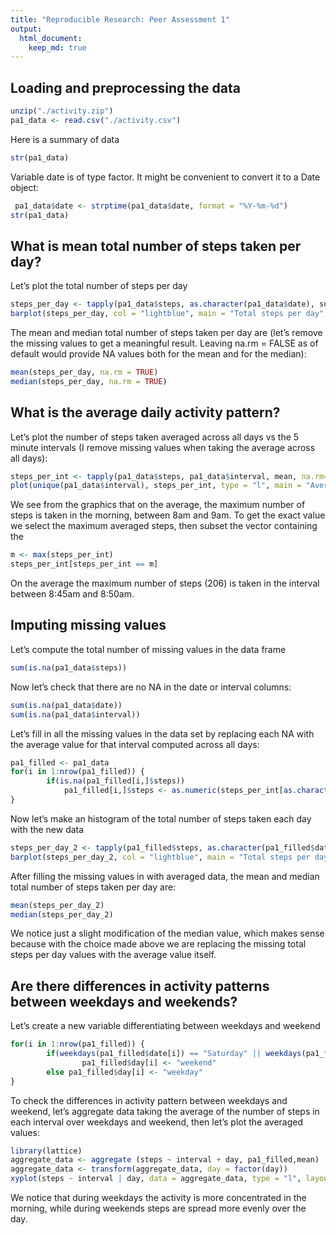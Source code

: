 ```yaml
---
title: "Reproducible Research: Peer Assessment 1"
output: 
  html_document:
    keep_md: true
---
```



## Loading and preprocessing the data
```r
unzip("./activity.zip")
pa1_data <- read.csv("./activity.csv")
```

Here is a summary of data
```r
str(pa1_data)
```

Variable date is of type factor. It might be convenient to convert it to a Date object:
```r
 pa1_data$date <- strptime(pa1_data$date, format = "%Y-%m-%d")
str(pa1_data)

```


## What is mean total number of steps taken per day?

Let's plot the total number of steps per day
```r
steps_per_day <- tapply(pa1_data$steps, as.character(pa1_data$date), sum)
barplot(steps_per_day, col = "lightblue", main = "Total steps per day", xlab = "Day", ylab = "Steps")
```

The mean and median total number of steps taken per day are (let's remove the missing values to get a meaningful result. Leaving na.rm = FALSE as of default would provide NA values both for the mean and for the median):
```r
mean(steps_per_day, na.rm = TRUE)
median(steps_per_day, na.rm = TRUE)
```

## What is the average daily activity pattern?

Let's plot the number of steps taken averaged across all days vs the 5 minute intervals  (I remove missing values when taking the average across all days):
```r
steps_per_int <- tapply(pa1_data$steps, pa1_data$interval, mean, na.rm=TRUE)
plot(unique(pa1_data$interval), steps_per_int, type = "l", main = "Average Steps (over all days) vs. Interval", xlab = "Interval", ylab = "Average Number of Steps")
```

We see from the graphics that on the average, the maximum number of steps is taken in the morning, between 8am and 9am. To get the exact value we select the maximum averaged steps, then subset the vector containing the  
```r
m <- max(steps_per_int)
steps_per_int[steps_per_int == m]
```

On the average the maximum number of steps (206) is taken in the interval between 8:45am and 8:50am.


## Imputing missing values

Let's compute the total number of missing values in the data frame
```r
sum(is.na(pa1_data$steps))
```
Now let's check that there are no NA in the date or interval columns:
```r
sum(is.na(pa1_data$date))
sum(is.na(pa1_data$interval))
```

Let's fill in all the missing values in the data set by replacing each NA with the average value for that interval computed across all days:
```r
pa1_filled <- pa1_data
for(i in 1:nrow(pa1_filled)) {
        if(is.na(pa1_filled[i,]$steps))
            pa1_filled[i,]$steps <- as.numeric(steps_per_int[as.character(pa1_data[i,]$interval)])    
}
```

Now let's make an histogram of the total number of steps taken each day with the new data
```r
steps_per_day_2 <- tapply(pa1_filled$steps, as.character(pa1_filled$date), sum)
barplot(steps_per_day_2, col = "lightblue", main = "Total steps per day (missing values filled with averaged data)", xlab = "Day", ylab = "Steps")
```

After filling the missing values in with averaged data, the mean and median total number of steps taken per day are:
```r
mean(steps_per_day_2)
median(steps_per_day_2)
```
We notice just a slight modification of the median value, which makes sense because with the choice made above we are replacing the missing total steps per day values with the average value itself.



## Are there differences in activity patterns between weekdays and weekends?

Let's create a new variable differentiating between weekdays and weekend
```r
for(i in 1:nrow(pa1_filled)) {
        if(weekdays(pa1_filled$date[i]) == "Saturday" || weekdays(pa1_filled$date[i]) == "Sunday" ) 
                pa1_filled$day[i] <- "weekend"
        else pa1_filled$day[i] <- "weekday"        
}
```

To check the differences in activity pattern between weekdays and weekend, let's aggregate data taking the average of the number of steps in each interval over weekdays and weekend, then let's plot the averaged values:
```r
library(lattice)
aggregate_data <- aggregate (steps ~ interval + day, pa1_filled,mean)
aggregate_data <- transform(aggregate_data, day = factor(day))
xyplot(steps ~ interval | day, data = aggregate_data, type = "l", layout = c(1,2))
```

We notice that during weekdays the activity is more concentrated in the morning, while during weekends steps are spread more evenly over the day.
